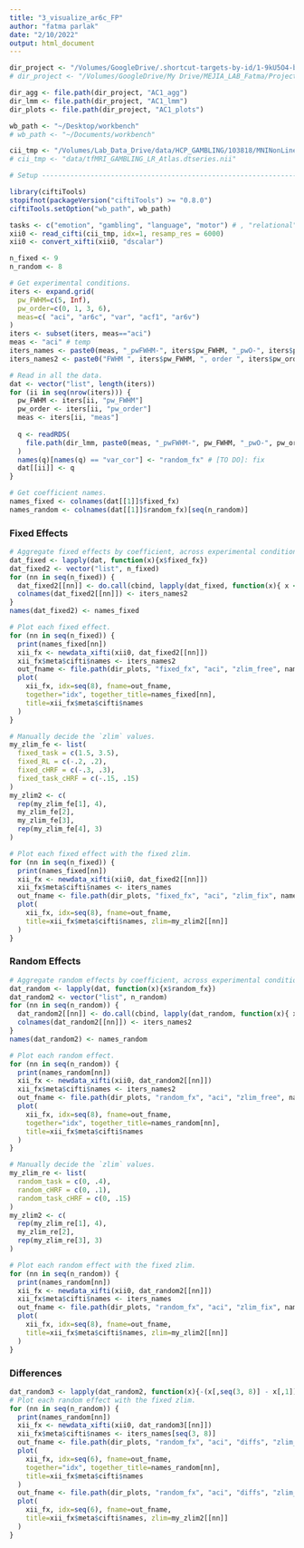 ```yaml
---
title: "3_visualize_ar6c_FP"
author: "fatma parlak"
date: "2/10/2022"
output: html_document
---
```




```r
dir_project <- "/Volumes/GoogleDrive/.shortcut-targets-by-id/1-9kU5O4-bU0AeEZKukSvz4jbvolppJGG/ddpham/Prewhitening-Paper"
# dir_project <- "/Volumes/GoogleDrive/My Drive/MEJIA_LAB_Fatma/Projects/Prewhitening_Paper"

dir_agg <- file.path(dir_project, "AC1_agg")
dir_lmm <- file.path(dir_project, "AC1_lmm")
dir_plots <- file.path(dir_project, "AC1_plots")

wb_path <- "~/Desktop/workbench"
# wb_path <- "~/Documents/workbench"

cii_tmp <- "/Volumes/Lab_Data_Drive/data/HCP_GAMBLING/103818/MNINonLinear/Results/tfMRI_GAMBLING_LR/tfMRI_GAMBLING_LR_Atlas.dtseries.nii"
# cii_tmp <- "data/tfMRI_GAMBLING_LR_Atlas.dtseries.nii"

# Setup ---------------------------------------------------------------------------------

library(ciftiTools)
stopifnot(packageVersion("ciftiTools") >= "0.8.0")
ciftiTools.setOption("wb_path", wb_path)

tasks <- c("emotion", "gambling", "language", "motor") # , "relational", "social")
xii0 <- read_cifti(cii_tmp, idx=1, resamp_res = 6000)
xii0 <- convert_xifti(xii0, "dscalar")

n_fixed <- 9
n_random <- 8
```

```r
# Get experimental conditions.
iters <- expand.grid(
  pw_FWHM=c(5, Inf), 
  pw_order=c(0, 1, 3, 6),
  meas=c( "aci", "ar6c", "var", "acf1", "ar6v")
)
iters <- subset(iters, meas=="aci")
meas <- "aci" # temp
iters_names <- paste0(meas, "_pwFWHM-", iters$pw_FWHM, "_pwO-", iters$pw_order)
iters_names2 <- paste0("FWHM ", iters$pw_FWHM, ", order ", iters$pw_order)

# Read in all the data.
dat <- vector("list", length(iters))
for (ii in seq(nrow(iters))) {
  pw_FWHM <- iters[ii, "pw_FWHM"]
  pw_order <- iters[ii, "pw_order"]
  meas <- iters[ii, "meas"]
  
  q <- readRDS(
    file.path(dir_lmm, paste0(meas, "_pwFWHM-", pw_FWHM, "_pwO-", pw_order, ".rds"))
  )
  names(q)[names(q) == "var_cor"] <- "random_fx" # [TO DO]: fix
  dat[[ii]] <- q
}

# Get coefficient names.
names_fixed <- colnames(dat[[1]]$fixed_fx)
names_random <- colnames(dat[[1]]$random_fx)[seq(n_random)]
```

### Fixed Effects

```r
# Aggregate fixed effects by coefficient, across experimental conditions.
dat_fixed <- lapply(dat, function(x){x$fixed_fx})
dat_fixed2 <- vector("list", n_fixed)
for (nn in seq(n_fixed)) { 
  dat_fixed2[[nn]] <- do.call(cbind, lapply(dat_fixed, function(x){ x <- x[,nn] }))
  colnames(dat_fixed2[[nn]]) <- iters_names2
}
names(dat_fixed2) <- names_fixed

# Plot each fixed effect.
for (nn in seq(n_fixed)) {
  print(names_fixed[nn])
  xii_fx <- newdata_xifti(xii0, dat_fixed2[[nn]])
  xii_fx$meta$cifti$names <- iters_names2
  out_fname <- file.path(dir_plots, "fixed_fx", "aci", "zlim_free", names_fixed[nn])
  plot(
    xii_fx, idx=seq(8), fname=out_fname, 
    together="idx", together_title=names_fixed[nn], 
    title=xii_fx$meta$cifti$names
  )
}

# Manually decide the `zlim` values.
my_zlim_fe <- list(
  fixed_task = c(1.5, 3.5),
  fixed_RL = c(-.2, .2),
  fixed_cHRF = c(-.3, .3),
  fixed_task_cHRF = c(-.15, .15)
)
my_zlim2 <- c(
  rep(my_zlim_fe[1], 4),
  my_zlim_fe[2],
  my_zlim_fe[3],
  rep(my_zlim_fe[4], 3)
)

# Plot each fixed effect with the fixed zlim.
for (nn in seq(n_fixed)) {
  print(names_fixed[nn])
  xii_fx <- newdata_xifti(xii0, dat_fixed2[[nn]])
  xii_fx$meta$cifti$names <- iters_names
  out_fname <- file.path(dir_plots, "fixed_fx", "aci", "zlim_fix", names_fixed[nn])
  plot(
    xii_fx, idx=seq(8), fname=out_fname, 
    title=xii_fx$meta$cifti$names, zlim=my_zlim2[[nn]]
  )
}
```

### Random Effects

```r
# Aggregate random effects by coefficient, across experimental conditions.
dat_random <- lapply(dat, function(x){x$random_fx})
dat_random2 <- vector("list", n_random)
for (nn in seq(n_random)) { 
  dat_random2[[nn]] <- do.call(cbind, lapply(dat_random, function(x){ x <- x[,nn] }))
  colnames(dat_random2[[nn]]) <- iters_names2
}
names(dat_random2) <- names_random

# Plot each random effect.
for (nn in seq(n_random)) {
  print(names_random[nn])
  xii_fx <- newdata_xifti(xii0, dat_random2[[nn]])
  xii_fx$meta$cifti$names <- iters_names2
  out_fname <- file.path(dir_plots, "random_fx", "aci", "zlim_free", names_random[nn])
  plot(
    xii_fx, idx=seq(8), fname=out_fname, 
    together="idx", together_title=names_random[nn], 
    title=xii_fx$meta$cifti$names
  )
}

# Manually decide the `zlim` values.
my_zlim_re <- list(
  random_task = c(0, .4),
  random_cHRF = c(0, .1),
  random_task_cHRF = c(0, .15)
)
my_zlim2 <- c(
  rep(my_zlim_re[1], 4),
  my_zlim_re[2],
  rep(my_zlim_re[3], 3)
)

# Plot each random effect with the fixed zlim.
for (nn in seq(n_random)) {
  print(names_random[nn])
  xii_fx <- newdata_xifti(xii0, dat_random2[[nn]])
  xii_fx$meta$cifti$names <- iters_names
  out_fname <- file.path(dir_plots, "random_fx", "aci", "zlim_fix", names_random[nn])
  plot(
    xii_fx, idx=seq(8), fname=out_fname, 
    title=xii_fx$meta$cifti$names, zlim=my_zlim2[[nn]]
  )
}
```

### Differences

```r
dat_random3 <- lapply(dat_random2, function(x){-(x[,seq(3, 8)] - x[,1])})
# Plot each random effect with the fixed zlim.
for (nn in seq(n_random)) {
  print(names_random[nn])
  xii_fx <- newdata_xifti(xii0, dat_random3[[nn]])
  xii_fx$meta$cifti$names <- iters_names[seq(3, 8)]
  out_fname <- file.path(dir_plots, "random_fx", "aci", "diffs", "zlim_free", names_random[nn])
  plot(
    xii_fx, idx=seq(6), fname=out_fname, 
    together="idx", together_title=names_random[nn], 
    title=xii_fx$meta$cifti$names
  )
  out_fname <- file.path(dir_plots, "random_fx", "aci", "diffs", "zlim_fix", names_random[nn])
  plot(
    xii_fx, idx=seq(6), fname=out_fname,
    title=xii_fx$meta$cifti$names, zlim=my_zlim2[[nn]]
  )
}
```

